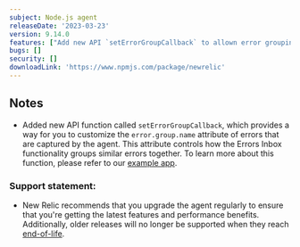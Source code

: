 ```yaml
---
subject: Node.js agent
releaseDate: '2023-03-23'
version: 9.14.0
features: ["Add new API `setErrorGroupCallback` to allown error grouping by setting `error.group.name` attribute."]                                                                                                                
bugs: []
security: []
downloadLink: 'https://www.npmjs.com/package/newrelic'
---
```


## Notes

* Added new API function called `setErrorGroupCallback`, which provides a way for you to customize the `error.group.name` attribute of errors that are captured by the agent. This attribute controls how the Errors Inbox functionality groups similar errors together. To learn more about this function, please refer to our [example app](https://github.com/newrelic/newrelic-node-examples).

### Support statement:

* New Relic recommends that you upgrade the agent regularly to ensure that you're getting the latest features and performance benefits. Additionally, older releases will no longer be supported when they reach [end-of-life](/docs/using-new-relic/cross-product-functions/install-configure/notification-changes-new-relic-saas-features-distributed-software).
